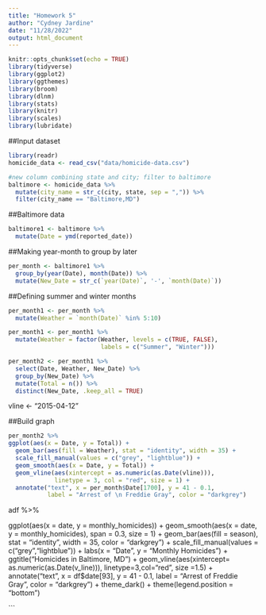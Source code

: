 ```yaml
---
title: "Homework 5"
author: "Cydney Jardine"
date: "11/28/2022"
output: html_document
---
```


```r
knitr::opts_chunk$set(echo = TRUE)
library(tidyverse)
library(ggplot2)
library(ggthemes)
library(broom)
library(dlnm)
library(stats)
library(knitr)
library(scales)
library(lubridate)
```

##Input dataset
```r
library(readr)
homicide_data <- read_csv("data/homicide-data.csv")
```

```r
#new column combining state and city; filter to baltimore
baltimore <- homicide_data %>%
  mutate(city_name = str_c(city, state, sep = ",")) %>%
  filter(city_name == "Baltimore,MD")
```

##Baltimore data
```r
baltimore1 <- baltimore %>%
  mutate(Date = ymd(reported_date))
```

##Making year-month to group by later
```r
per_month <- baltimore1 %>%
  group_by(year(Date), month(Date)) %>%
  mutate(New_Date = str_c(`year(Date)`, '-', `month(Date)`))
```

##Defining summer and winter months
```r
per_month1 <- per_month %>%
  mutate(Weather = `month(Date)` %in% 5:10)

per_month1 <- per_month1 %>%
  mutate(Weather = factor(Weather, levels = c(TRUE, FALSE),
                          labels = c("Summer", "Winter")))
```

```r
per_month2 <- per_month1 %>%
  select(Date, Weather, New_Date) %>%
  group_by(New_Date) %>%
  mutate(Total = n()) %>%
  distinct(New_Date, .keep_all = TRUE)
```

vline <- "2015-04-12"

##Build graph
```r
per_month2 %>%
ggplot(aes(x = Date, y = Total)) +
  geom_bar(aes(fill = Weather), stat = "identity", width = 35) +
  scale_fill_manual(values = c("grey", "lightblue")) +
  geom_smooth(aes(x = Date, y = Total)) +
  geom_vline(aes(xintercept = as.numeric(as.Date(vline))),
             linetype = 3, col = "red", size = 1) +
  annotate("text", x = per_month$Date[1700], y = 41 - 0.1,
           label = "Arrest of \n Freddie Gray", color = "darkgrey")
```
adf %>%

  ggplot(aes(x = date, y = monthly_homicides)) +
  geom_smooth(aes(x = date, y = monthly_homicides), span = 0.3, size = 1) +
  geom_bar(aes(fill = season), stat = "identity", width = 35, color = "darkgrey") +
  scale_fill_manual(values = c("grey","lightblue")) +
  labs(x = "Date", y = "Monthly Homicides") +
  ggtitle("Homicides in Baltimore, MD") +
  geom_vline(aes(xintercept= as.numeric(as.Date(v_line))),
             linetype=3,col="red", size =1.5) +
  annotate("text", x = df$date[93], y = 41 - 0.1,
           label = "Arrest of \n Freddie Gray", color = "darkgrey") +
  theme_dark() +
  theme(legend.position = "bottom")

```
